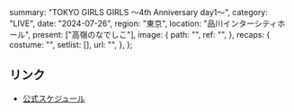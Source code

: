   summary: "TOKYO GIRLS GIRLS 〜4th Anniversary day1〜",
  category: "LIVE",
  date: "2024-07-26",
  region: "東京",
  location: "品川インターシティホール",
  present: ["高嶺のなでしこ"],
  image: {
    path: "",
    ref: "",
  },
  recaps: {
    costume: "",
    setlist: [],
    url: "",
  },
};

## リンク

- [公式スケジュール](https://takanenonadeshiko.jp/?p=2256)
